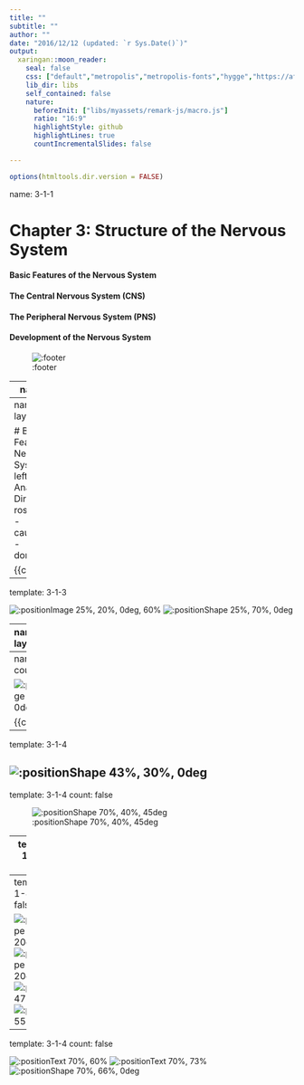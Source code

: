 ```yaml
---
title: ""
subtitle: ""
author: ""
date: "2016/12/12 (updated: `r Sys.Date()`)"
output:
  xaringan::moon_reader:
    seal: false
    css: ["default","metropolis","metropolis-fonts","hygge","https://afeld.github.io/emoji-css/emoji.css","libs/myassets/remark-css/header-footer.css"]
    lib_dir: libs
    self_contained: false
    nature:
      beforeInit: ["libs/myassets/remark-js/macro.js"]
      ratio: "16:9"
      highlightStyle: github
      highlightLines: true
      countIncrementalSlides: false

---
```


```r
options(htmltools.dir.version = FALSE)
```
name: 3-1-1

# Chapter 3:  Structure of the Nervous System

#### Basic Features of the Nervous System
#### The Central Nervous System (CNS)
#### The Peripheral Nervous System (PNS)
#### Development of the Nervous System


![:footer](chapter 3.1)

---
name: 3-1-2

# Chapter 3:  Structure of the Nervous System

#### .bold[Basic Features of the Nervous System]
#### The Central Nervous System (CNS)
#### The Peripheral Nervous System (PNS)
#### Development of the Nervous System

![:footer](chapter 3.1)

<!---
I'm a comment
--->
<!---
Next we will have some hidden named slides that will be referenced and used later
--->

---
name: 3-1-3
layout: true

# Basic Features of the Nervous System
.pull-left[
### Anatomical Directions.
- rostral/anterior
- caudal/posterior
- dorsal/ventral
]

{{content}}

---
template: 3-1-3

![:positionImage 25%, 20%, 0deg, 60%](image1.jpeg)
![:positionShape 25%, 70%, 0deg](image2.png)


---
name: 3-1-4
layout: true

# Basic Features of the Nervous System
.left-column[
### Anatomical Directions.
- ipsilateral/contralateral
- distal/proximal
- afferent/efferent...
]
.right-column[
![:image 33%](image5.png)

![:image 33%](image4.png)
]



---
name: 3-1-4
count: false

![:positionImage 18%, 55%, 0deg, 55%](image3.jpg)

{{content}}



---
template: 3-1-4


![:positionShape 43%, 30%, 0deg](images/ud-2way.png)
---
template: 3-1-4
count: false

![:positionShape 70%, 40%, 45deg](images/up-arrow.png)

---
template: 3-1-4
count: false

![:positionText 13%, 63%](contralateral)
![:positionShape 15%, 62%, 0deg](images/lt-arrow.png)
![:positionShape 15%, 68%, 0deg](images/rt-arrow.png)
![:positionText 73%, 53%, -90deg](ipsilateral)
![:positionShape 76%, 57%, 0deg](images/dn-arrow.png)
![:positionShape 65%, 57%, 0deg](images/up-arrow.png)

---
template: 3-1-4
count: false

![:positionShape 49%, 60%, 20deg](images/dn-arrow.png)
![:positionShape 40%, 60%, 20deg](images/up-arrow.png)
![:positionText 47%, 55%](proximal)
![:positionText 55%, 58%](distal)

---
template: 3-1-4
count: false

![:positionText 70%, 60%](afferent)
![:positionText 70%, 73%](efferent)
![:positionShape 70%, 66%, 0deg](images/ud-2way.png)